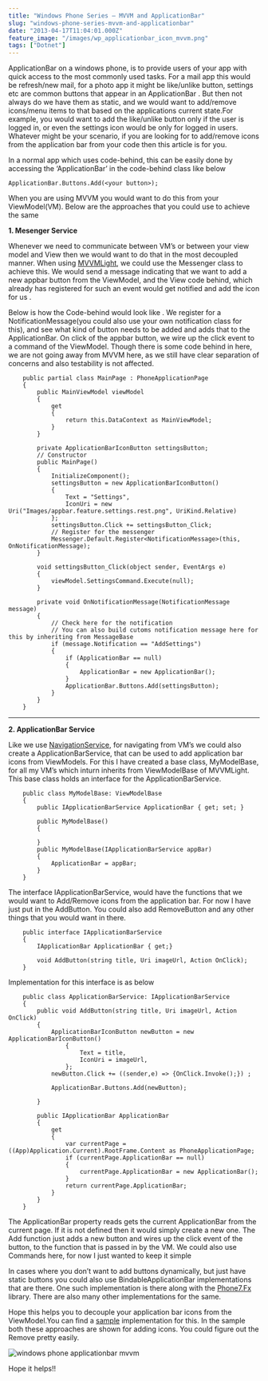 ```yaml
---
title: "Windows Phone Series – MVVM and ApplicationBar"
slug: "windows-phone-series-mvvm-and-applicationbar"
date: "2013-04-17T11:04:01.000Z"
feature_image: "/images/wp_applicationbar_icon_mvvm.png"
tags: ["Dotnet"]
---
```


ApplicationBar on a windows phone, is to provide users of your app with quick access to the most commonly used tasks. For a mail app this would be refresh/new mail, for a photo app it might be like/unlike button, settings etc are common buttons that appear in an ApplicationBar . But then not always do we have them as static, and we would want to add/remove icons/menu items to that based on the applications current state.For example, you would want to add the like/unlike button only if the user is logged in, or even the settings icon would be only for logged in users. Whatever might be your scenario, if you are looking for to add/remove icons from the application bar from your code then this article is for you.

In a normal app which uses code-behind, this can be easily done by accessing the ‘ApplicationBar’ in the code-behind class like below

    ApplicationBar.Buttons.Add(<your button>);
    

When you are using MVVM you would want to do this from your ViewModel(VM). Below are the approaches that you could use to achieve the same

**1\. Mesenger Service**

Whenever we need to communicate between VM’s or between your view model and View then we would want to do that in the most decoupled manner. When using [MVVMLight](http://www.galasoft.ch/mvvm/), we could use the Messenger class to achieve this. We would send a message indicating that we want to add a new appbar button from the ViewModel, and the View code behind, which already has registered for such an event would get notified and add the icon for us .

Below is how the Code-behind would look like . We register for a NotificationMessage(you could also use your own notification class for this), and see what kind of button needs to be added and adds that to the ApplicationBar. On click of the appbar button, we wire up the click event to a command of the ViewModel. Though there is some code behind in here, we are not going away from MVVM here, as we still have clear separation of concerns and also testability is not affected.

        public partial class MainPage : PhoneApplicationPage
        {
            public MainViewModel viewModel
            {
                get
                {
                    return this.DataContext as MainViewModel;
                }
            }
    
            private ApplicationBarIconButton settingsButton;
            // Constructor
            public MainPage()
            {
                InitializeComponent();
                settingsButton = new ApplicationBarIconButton()
                {
                    Text = "Settings",
                    IconUri = new Uri("Images/appbar.feature.settings.rest.png", UriKind.Relative)
                };
                settingsButton.Click += settingsButton_Click;
                // Register for the messenger
                Messenger.Default.Register<NotificationMessage>(this, OnNotificationMessage);
            }
    
            void settingsButton_Click(object sender, EventArgs e)
            {
                viewModel.SettingsCommand.Execute(null);
            }
    
            private void OnNotificationMessage(NotificationMessage message)
            {
                // Check here for the notification
                // You can also build cutoms notification message here for this by inheriting from MessageBase
                if (message.Notification == "AddSettings")
                {
                    if (ApplicationBar == null)
                    {
                        ApplicationBar = new ApplicationBar();
                    }
                    ApplicationBar.Buttons.Add(settingsButton);
                }
            }
        }
    
    

* * *

**2\. ApplicationBar Service**

Like we use [NavigationService](http://www.geekchamp.com/articles/mvvm-in-real-life-windows-phone-applications-part2), for navigating from VM’s we could also create a ApplicationBarService, that can be used to add application bar icons from ViewModels. For this I have created a base class, MyModelBase, for all my VM’s which inturn inherits from ViewModelBase of MVVMLight. This base class holds an interface for the ApplicationBarService.

        public class MyModelBase: ViewModelBase
        {
            public IApplicationBarService ApplicationBar { get; set; }
    
            public MyModelBase()
            {
    
            }
            public MyModelBase(IApplicationBarService appBar)
            {
                ApplicationBar = appBar;
            }
        }
    
    

The interface IApplicationBarService, would have the functions that we would want to Add/Remove icons from the application bar. For now I have just put in the AddButton. You could also add RemoveButton and any other things that you would want in there.

        public interface IApplicationBarService
        {
            IApplicationBar ApplicationBar { get;}
    
            void AddButton(string title, Uri imageUrl, Action OnClick);
        }
    

Implementation for this interface is as below

        public class ApplicationBarService: IApplicationBarService
        {
            public void AddButton(string title, Uri imageUrl, Action OnClick)
            {
                ApplicationBarIconButton newButton = new ApplicationBarIconButton()
                    {
                        Text = title,
                        IconUri = imageUrl,
                    };
                newButton.Click += ((sender,e) => {OnClick.Invoke();}) ;
    
                ApplicationBar.Buttons.Add(newButton);
    
            }
    
            public IApplicationBar ApplicationBar
            {
                get
                {
                    var currentPage = ((App)Application.Current).RootFrame.Content as PhoneApplicationPage;
                    if (currentPage.ApplicationBar == null)
                    {
                        currentPage.ApplicationBar = new ApplicationBar();
                    }
                    return currentPage.ApplicationBar;
                }
            }
        }
    

The ApplicationBar property reads gets the current ApplicationBar from the current page. If it is not defined then it would simply create a new one. The Add function just adds a new button and wires up the click event of the button, to the function that is passed in by the VM. We could also use Commands here, for now I just wanted to keep it simple

In cases where you don’t want to add buttons dynamically, but just have static buttons you could also use BindableApplicationBar implementations that are there. One such implementation is there along with the [Phone7.Fx](http://phone7.codeplex.com/) library. There are also many other implementations for the same.

Hope this helps you to decouple your application bar icons from the ViewModel.You can find a [sample](https://github.com/rahulpnath/Blog/tree/master/PhoneAppBarMvvm) implementation for this. In the sample both these approaches are shown for adding icons. You could figure out the Remove pretty easily.

![windows phone applicationbar mvvm](/images/wp_applicationbar_icon_mvvm.png)

Hope it helps!!